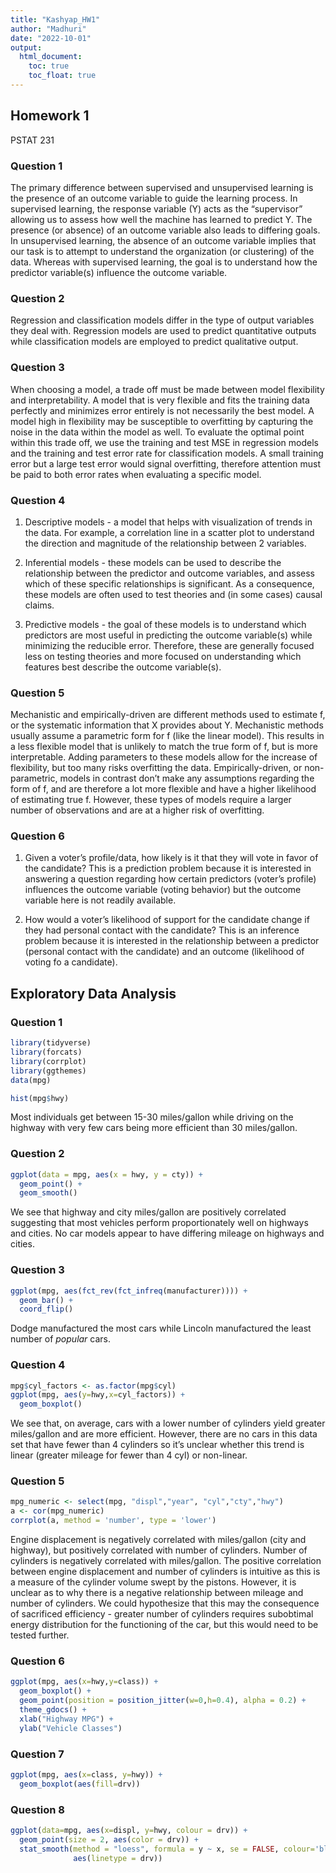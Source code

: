 ```yaml
---
title: "Kashyap_HW1"
author: "Madhuri"
date: "2022-10-01"
output: 
  html_document:
    toc: true
    toc_float: true
---
```


## Homework 1


PSTAT 231


### Question 1


The primary difference between supervised and unsupervised learning is the presence of an outcome variable to guide the learning process. 
In supervised learning, the response variable (Y) acts as the "supervisor" allowing us to assess how well the machine has learned to predict Y. 
The presence (or absence) of an outcome variable also leads to differing goals. In unsupervised learning, the absence of an outcome variable implies that our task is to attempt to understand the organization (or clustering) of the data. Whereas with supervised learning, the goal is to understand how the predictor variable(s) influence the outcome variable.


### Question 2


Regression and classification models differ in the type of output variables they deal with. Regression models are used to predict quantitative outputs while classification models are employed to predict qualitative output. 


### Question 3


When choosing a model, a trade off must be made between model flexibility and interpretability. A model that is very flexible and fits the training data perfectly and minimizes error entirely is not necessarily the best model. A model high in flexibility may be susceptible to overfitting by capturing the noise in the data within the model as well. To evaluate the optimal point within this trade off, we use the training and test MSE in regression models and the training and test error rate for classification models.
A small training error but a large test error would signal overfitting, therefore attention must be paid to both error rates when evaluating a specific model.


### Question 4


1. Descriptive models - a model that helps with visualization of trends in the data. For example, a correlation line in a scatter plot to understand the direction and magnitude of the relationship between 2 variables.

2. Inferential models - these models can be used to describe the relationship between the predictor and outcome variables, and assess which of these specific relationships is significant. As a consequence, these models are often used to test theories and (in some cases) causal claims.

3. Predictive models - the goal of these models is to understand which predictors are most useful in predicting the outcome variable(s) while minimizing the reducible error. Therefore, these are generally focused less on testing theories and more focused on understanding which features best describe the outcome variable(s).


### Question 5


Mechanistic and empirically-driven are different methods used to estimate f, or the systematic information that X provides about Y. 
Mechanistic methods usually assume a parametric form for f (like the linear model). This results in a less flexible model that is unlikely to match the true form of f, but is more interpretable. Adding parameters to these models allow for the increase of flexibility, but too many risks overfitting the data.
Empirically-driven, or non-parametric, models in contrast don't make any assumptions regarding the form of f, and are therefore a lot more flexible and have a higher likelihood of estimating true f. However, these types of models require a larger number of observations and are at a higher risk of overfitting.


### Question 6


1. Given a voter’s profile/data, how likely is it that they will vote in favor of the candidate?
This is a prediction problem because it is interested in answering a question regarding how certain predictors (voter's profile) influences the outcome variable (voting behavior) but the outcome variable here is not readily available.

2. How would a voter’s likelihood of support for the candidate change if they had personal contact with the candidate?
This is an inference problem because it is interested in the relationship between a predictor (personal contact with the candidate) and an outcome (likelihood of voting fo a candidate).


## Exploratory Data Analysis

### Question 1


```r
library(tidyverse)
library(forcats)
library(corrplot)
library(ggthemes)
data(mpg)
```


```r
hist(mpg$hwy)
```

Most individuals get between 15-30 miles/gallon while driving on the highway with very few cars being more efficient than 30 miles/gallon.


### Question 2

```r
ggplot(data = mpg, aes(x = hwy, y = cty)) +
  geom_point() +
  geom_smooth()
```


We see that highway and city miles/gallon are positively correlated suggesting that most vehicles perform proportionately well on highways and cities. No car models appear to have differing mileage on highways and cities.


### Question 3

```r
ggplot(mpg, aes(fct_rev(fct_infreq(manufacturer)))) +
  geom_bar() +
  coord_flip()
```

Dodge manufactured the most cars while Lincoln manufactured the least number of *popular* cars. 


### Question 4

```r
mpg$cyl_factors <- as.factor(mpg$cyl)
ggplot(mpg, aes(y=hwy,x=cyl_factors)) +
  geom_boxplot() 
```

We see that, on average, cars with a lower number of cylinders yield greater miles/gallon and are more efficient. However, there are no cars in this data set that have fewer than 4 cylinders so it's unclear whether this trend is linear (greater mileage for fewer than 4 cyl) or non-linear.


### Question 5

```r
mpg_numeric <- select(mpg, "displ","year", "cyl","cty","hwy")
a <- cor(mpg_numeric)
corrplot(a, method = 'number', type = 'lower')
```

Engine displacement is negatively correlated with miles/gallon (city and highway), but positively correlated with number of cylinders. Number of cylinders is negatively correlated with miles/gallon.
The positive correlation between engine displacement and number of cylinders is intuitive as this is a measure of the cylinder volume swept by the pistons. However, it is unclear as to why there is a negative relationship between mileage and number of cylinders. We could hypothesize that this may the consequence of sacrificed efficiency - greater number of cylinders requires subobtimal energy distribution for the functioning of the car, but this would need to be tested further.


### Question 6

```r
ggplot(mpg, aes(x=hwy,y=class)) +
  geom_boxplot() +
  geom_point(position = position_jitter(w=0,h=0.4), alpha = 0.2) +
  theme_gdocs() +
  xlab("Highway MPG") +
  ylab("Vehicle Classes")
```


### Question 7

```r
ggplot(mpg, aes(x=class, y=hwy)) +
  geom_boxplot(aes(fill=drv))
```


### Question 8

```r
ggplot(data=mpg, aes(x=displ, y=hwy, colour = drv)) + 
  geom_point(size = 2, aes(color = drv)) + 
  stat_smooth(method = "loess", formula = y ~ x, se = FALSE, colour='blue',
              aes(linetype = drv))
```

